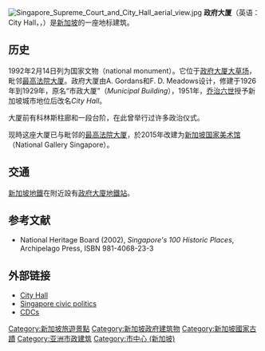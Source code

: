 {{coord|1|17|26|N|103|51|06.5|E|display=title}}
{{Infobox building
| name =政府大厦
| native_name = Dewan Bandaraya Singapura
| native_name_lang = 
| logo = 
| logo_size = 
| logo_alt = 
| logo_caption = 
| image =City_Hall_and_Old_Supreme_Court_Building,_Jan_06.JPG
| image_size = 300px
| image_alt = 
| image_caption =政府大厦
| map_type = 
| map_alt = 
| map_caption = Location of City Hall in Singapore
| map_size = 
| map_dot_label = 
| map_dot_mark = 
| relief = 
| former_names =市政大樓
| alternate_names = 
| etymology = 
| status = 
| cancelled = 
| topped_out = 
| building_type = 
| architectural_style = [[新古典主義建築|新古典主義建築]]
| classification = 
| location = [[市中心_(新加坡)|市中心]]
| address = 新加坡 3 St Andrew's Road  178958
| location_city = 
| location_country = {{SIN}}
| altitude = 
| current_tenants = [[新加坡國家美術館|新加坡國家美術館]]
| namesake = 
| groundbreaking_date = 
| start_date = {{Start date and age|df=yes|1926}}
| stop_date = 
| est_completion = 
| topped_out_date = 
| completion_date = {{Start date and age|df=yes|1929}}
| opened_date = {{Start date and age|df=yes|1929|7|23}}
| inauguration_date = 
| relocated_date = 
| renovation_date = 1987, 2015
| closing_date = 
| demolition_date = 
| cost = [[叻幣|叻幣]]2百萬
| ren_cost = 
| client = 
| owner = 
| landlord = 
| affiliation = [[國家文物局_(新加坡)|國家文物局]]
| height = 
| architectural = 
| tip = 
| antenna_spire = 
| roof = 
| top_floor = 
| observatory = 
| diameter = 
| circumference = 
| weight = 
| other_dimensions = 
| structural_system = 
| material = 
| size = 
| floor_count = 
| floor_area = 
| elevator_count = 
| grounds_area = 
| architect = S. D. Meadows <br> Alexander Gordon
| architecture_firm = 
| developer = 
| engineer = 
| structural_engineer = 
| services_engineer = 
| civil_engineer = 
| other_designers = 
| quantity_surveyor = 
| main_contractor = Perry and Co. (Overseas) Ltd
| awards = 
| designations = 
| known_for = 
| ren_architect = 
| ren_firm = 
| ren_engineer = 
| ren_str_engineer = 
| ren_serv_engineer = 
| ren_civ_engineer = 
| ren_oth_designers = 
| ren_qty_surveyor = 
| ren_contractor = 
| ren_awards = Good Effort Award (1994)<br>[[市區重建局_(新加坡)|市區重建局_(新加坡)]]
| rooms = 
| parking = 
| website = 
| embed = 
| embedded = {{designation list|embed=yes|designation1=Singapore|designation1_date={{Start date and age|df=yes|1992|2|14}}|designation1_number=25}}
| references = 
| footnotes =
| mapframe-zoom = 15
}}
[[Image:Singapore_Supreme_Court_and_City_Hall_aerial_view.jpg|thumb]]
'''政府大厦'''（英语：City Hall，{{lang-ms|Dewan Bandaraya}}，{{lang-ta|நகர மண்டபம்}}）是[[新加坡|新加坡]]的一座地标建筑。

==历史==
1992年2月14日列为国家文物（national monument）。它位于[[政府大厦大草场|政府大厦大草场]]，毗邻[[最高法院大厦_(新加坡)|最高法院大厦]]。政府大厦由A. Gordans和F. D. Meadows设计，修建于1926年到1929年，原名“市政大厦”（''Municipal Building''），1951年，[[乔治六世|乔治六世]]授予新加坡城市地位后改名''City Hall''。

大厦前有科林斯柱廊和一段台阶，在此曾举行过许多政治仪式。

现時这座大厦已与毗邻的[[最高法院大厦_(新加坡)|最高法院大厦]]，於2015年改建为[[新加坡国家美术馆|新加坡国家美术馆]]（National Gallery Singapore）。

==交通==
[[新加坡地鐵|新加坡地鐵]]在附近設有[[政府大廈地鐵站|政府大廈地鐵站]]。

==参考文献==
* National Heritage Board (2002), ''Singapore's 100 Historic Places'', Archipelago Press, ISBN 981-4068-23-3

==外部链接==
{{commons|City Hall, Singapore}}
* [https://web.archive.org/web/20060908113953/http://www.visitsingapore.com/publish/stbportal/en/home/what_to_do/nightlife_in_singapore/nightspots/24-hour_districts/city_hall.html City Hall]
* [https://web.archive.org/web/20050729081344/http://www.wp.org.sg/party/history/1957_1963.htm Singapore civic politics]
* [http://www.cdc.org.sg/about/structure.html CDCs] {{Wayback|url=http://www.cdc.org.sg/about/structure.html |date=20181217110636 }}
{{commons|City Hall, Singapore}}

[[Category:新加坡旅遊景點|Category:新加坡旅遊景點]]
[[Category:新加坡政府建筑物|Category:新加坡政府建筑物]]
[[Category:新加坡國家古蹟|Category:新加坡國家古蹟]]
[[Category:亚洲市政建筑|Category:亚洲市政建筑]]
[[Category:市中心_(新加坡)|Category:市中心 (新加坡)]]